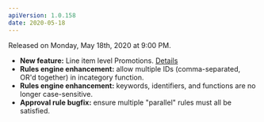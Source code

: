 ```yaml
---
apiVersion: 1.0.158
date: 2020-05-18
---
```


Released on Monday, May 18th, 2020 at 9:00 PM.

- **New feature:** Line item level Promotions. [Details](https://ordercloud.io/knowledge-base/line-item-promos)
- **Rules engine enhancement:** allow multiple IDs (comma-separated, OR'd together) in incategory function.
- **Rules engine enhancement:** keywords, identifiers, and functions are no longer case-sensitive.
- **Approval rule bugfix:** ensure multiple "parallel" rules must all be satisfied.
